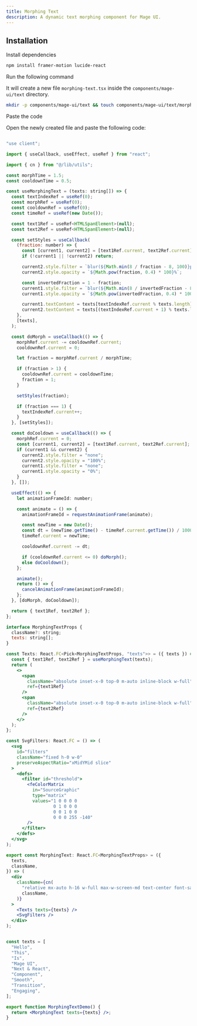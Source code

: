 ```yaml
---
title: Morphing Text
description: A dynamic text morphing component for Mage UI.
---
```


<ComponentPreview name="text-morphing-text--docs" />

## Installation

<Steps>
<Step>Install dependencies</Step>

```bash
npm install framer-motion lucide-react
```


<Step>Run the following command</Step>

It will create a new file `morphing-text.tsx` inside the `components/mage-ui/text` directory.

```bash 
mkdir -p components/mage-ui/text && touch components/mage-ui/text/morphing-text.tsx
```

<Step>Paste the code</Step> 

Open the newly created file and paste the following code:

```jsx 

"use client";

import { useCallback, useEffect, useRef } from "react";

import { cn } from "@/lib/utils";

const morphTime = 1.5;
const cooldownTime = 0.5;

const useMorphingText = (texts: string[]) => {
  const textIndexRef = useRef(0);
  const morphRef = useRef(0);
  const cooldownRef = useRef(0);
  const timeRef = useRef(new Date());

  const text1Ref = useRef<HTMLSpanElement>(null);
  const text2Ref = useRef<HTMLSpanElement>(null);

  const setStyles = useCallback(
    (fraction: number) => {
      const [current1, current2] = [text1Ref.current, text2Ref.current];
      if (!current1 || !current2) return;

      current2.style.filter = `blur(${Math.min(8 / fraction - 8, 100)}px)`;
      current2.style.opacity = `${Math.pow(fraction, 0.4) * 100}%`;

      const invertedFraction = 1 - fraction;
      current1.style.filter = `blur(${Math.min(8 / invertedFraction - 8, 100)}px)`;
      current1.style.opacity = `${Math.pow(invertedFraction, 0.4) * 100}%`;

      current1.textContent = texts[textIndexRef.current % texts.length];
      current2.textContent = texts[(textIndexRef.current + 1) % texts.length];
    },
    [texts],
  );

  const doMorph = useCallback(() => {
    morphRef.current -= cooldownRef.current;
    cooldownRef.current = 0;

    let fraction = morphRef.current / morphTime;

    if (fraction > 1) {
      cooldownRef.current = cooldownTime;
      fraction = 1;
    }

    setStyles(fraction);

    if (fraction === 1) {
      textIndexRef.current++;
    }
  }, [setStyles]);

  const doCooldown = useCallback(() => {
    morphRef.current = 0;
    const [current1, current2] = [text1Ref.current, text2Ref.current];
    if (current1 && current2) {
      current2.style.filter = "none";
      current2.style.opacity = "100%";
      current1.style.filter = "none";
      current1.style.opacity = "0%";
    }
  }, []);

  useEffect(() => {
    let animationFrameId: number;

    const animate = () => {
      animationFrameId = requestAnimationFrame(animate);

      const newTime = new Date();
      const dt = (newTime.getTime() - timeRef.current.getTime()) / 1000;
      timeRef.current = newTime;

      cooldownRef.current -= dt;

      if (cooldownRef.current <= 0) doMorph();
      else doCooldown();
    };

    animate();
    return () => {
      cancelAnimationFrame(animationFrameId);
    };
  }, [doMorph, doCooldown]);

  return { text1Ref, text2Ref };
};

interface MorphingTextProps {
  className?: string;
  texts: string[];
}

const Texts: React.FC<Pick<MorphingTextProps, "texts">> = ({ texts }) => {
  const { text1Ref, text2Ref } = useMorphingText(texts);
  return (
    <>
      <span
        className="absolute inset-x-0 top-0 m-auto inline-block w-full"
        ref={text1Ref}
      />
      <span
        className="absolute inset-x-0 top-0 m-auto inline-block w-full"
        ref={text2Ref}
      />
    </>
  );
};

const SvgFilters: React.FC = () => (
  <svg
    id="filters"
    className="fixed h-0 w-0"
    preserveAspectRatio="xMidYMid slice"
  >
    <defs>
      <filter id="threshold">
        <feColorMatrix
          in="SourceGraphic"
          type="matrix"
          values="1 0 0 0 0
                  0 1 0 0 0
                  0 0 1 0 0
                  0 0 0 255 -140"
        />
      </filter>
    </defs>
  </svg>
);

export const MorphingText: React.FC<MorphingTextProps> = ({
  texts,
  className,
}) => (
  <div
    className={cn(
      "relative mx-auto h-16 w-full max-w-screen-md text-center font-sans text-[40pt] font-bold leading-none [filter:url(#threshold)_blur(0.6px)] md:h-24 lg:text-[6rem]",
      className,
    )}
  >
    <Texts texts={texts} />
    <SvgFilters />
  </div>
);


const texts = [
  "Hello",
  "This",
  "Is",
  "Mage UI",
  "Next & React",
  "Component",
  "Smooth",
  "Transition",
  "Engaging",
];

export function MorphingTextDemo() {
  return <MorphingText texts={texts} />;
}


```
</Steps>


